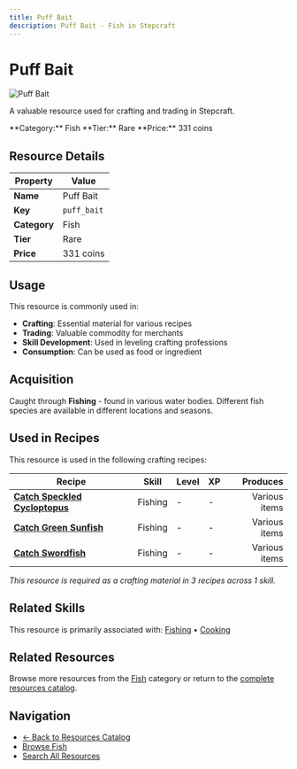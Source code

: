 ```yaml
---
title: Puff Bait
description: Puff Bait - Fish in Stepcraft
---
```


# Puff Bait

<div className="flex items-start gap-6 mb-8">
  <div className="flex-shrink-0">
    <img src="/assets/resources/fishing/puff_bait.png" alt="Puff Bait" className="w-24 h-24 border rounded-lg" />
  </div>
  <div className="flex-1">
    <div className="space-y-2">
      <p className="text-lg text-muted-foreground">A valuable resource used for crafting and trading in Stepcraft.</p>
      <div className="flex flex-wrap gap-4 text-sm">
        <span className="px-2 py-1 bg-blue-100 dark:bg-blue-900 rounded-md">
          **Category:** Fish
        </span>
        <span className="px-2 py-1 bg-blue-100 dark:bg-blue-900 rounded-md">
          **Tier:** Rare
        </span>
        <span className="px-2 py-1 bg-green-100 dark:bg-green-900 rounded-md">
          **Price:** 331 coins
        </span>
      </div>
    </div>
  </div>
</div>

## Resource Details

| Property | Value |
|----------|-------|
| **Name** | Puff Bait |
| **Key** | `puff_bait` |
| **Category** | Fish |
| **Tier** | Rare |
| **Price** | 331 coins |


## Usage

This resource is commonly used in:

- **Crafting**: Essential material for various recipes
- **Trading**: Valuable commodity for merchants
- **Skill Development**: Used in leveling crafting professions
- **Consumption**: Can be used as food or ingredient

## Acquisition

Caught through **Fishing** - found in various water bodies. Different fish species are available in different locations and seasons.


## Used in Recipes

This resource is used in the following crafting recipes:

| Recipe | Skill | Level | XP | Produces |
|--------|-------|-------|----|---------:|
| **[Catch Speckled Cycloptopus](/docs/skills/individual/fishing#speckled_cycloptopus)** | Fishing | - | - | Various items |
| **[Catch Green Sunfish](/docs/skills/individual/fishing#green_sunfish)** | Fishing | - | - | Various items |
| **[Catch Swordfish](/docs/skills/individual/fishing#swordfish)** | Fishing | - | - | Various items |

*This resource is required as a crafting material in 3 recipes across 1 skill.*


## Related Skills

This resource is primarily associated with: [Fishing](/docs/skills/individual/fishing) • [Cooking](/docs/skills/individual/cooking)

## Related Resources

Browse more resources from the [Fish](/docs/resources#fish) category or return to the [complete resources catalog](/docs/resources).

## Navigation

- [← Back to Resources Catalog](/docs/resources)
- [Browse Fish](/docs/resources#fish)
- [Search All Resources](/search)
